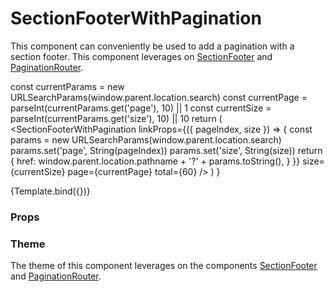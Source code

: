 
<Meta
  title="Components/Section/SectionFooterWithPagination"
  component={SectionFooterWithPagination}
/>

# SectionFooterWithPagination

This component can conveniently be used to add a pagination with a section footer. This component leverages on [SectionFooter](/docs/components-section-sectionfooter--section-footer) and [PaginationRouter](/docs/components-pagination-paginationrouter--default-story).

  const currentParams = new URLSearchParams(window.parent.location.search)
  const currentPage = parseInt(currentParams.get('page'), 10) || 1
  const currentSize = parseInt(currentParams.get('size'), 10) || 10
  return (
    <SectionFooterWithPagination
      linkProps={({ pageIndex, size }) => {
        const params = new URLSearchParams(window.parent.location.search)
        params.set('page', String(pageIndex))
        params.set('size', String(size))
        return {
          href: window.parent.location.pathname + '?' + params.toString(),
        }
      }}
      size={currentSize}
      page={currentPage}
      total={60}
    />
  )
}

<Canvas>
  <Story name="Section Footer with Pagination">{Template.bind({})}</Story>
</Canvas>

### Props

<ArgsTable story="Section Footer with Pagination" />

### Theme

The theme of this component leverages on the components [SectionFooter](/docs/components-section-sectionfooter--section-footer#theme) and [PaginationRouter](/docs/components-pagination-paginationrouter--default-story#theme).
